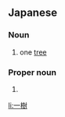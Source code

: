 ==Japanese==
{{ja-kanjitab|一|樹}}

===Noun===
{{ja-noun|いちじゅ}}

# one [[tree]]

===Proper noun===
{{ja-pos|proper|かずき}}

# {{given name|male|lang=ja|sort=かずき}}

[[li:一樹]]
